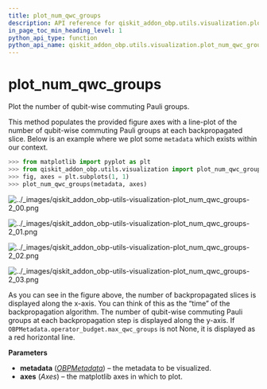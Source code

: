 ```yaml
---
title: plot_num_qwc_groups
description: API reference for qiskit_addon_obp.utils.visualization.plot_num_qwc_groups
in_page_toc_min_heading_level: 1
python_api_type: function
python_api_name: qiskit_addon_obp.utils.visualization.plot_num_qwc_groups
---
```


<span id="plot-num-qwc-groups" />

# plot\_num\_qwc\_groups

<Function id="qiskit_addon_obp.utils.visualization.plot_num_qwc_groups" isDedicatedPage={true} github="https://github.com/Qiskit/qiskit-addon-obp/tree/main/qiskit_addon_obp/utils/visualization.py#L352-L400" signature="plot_num_qwc_groups(metadata, axes)">
  Plot the number of qubit-wise commuting Pauli groups.

  This method populates the provided figure axes with a line-plot of the number of qubit-wise commuting Pauli groups at each backpropagated slice. Below is an example where we plot some `metadata` which exists within our context.

  ```python
  >>> from matplotlib import pyplot as plt
  >>> from qiskit_addon_obp.utils.visualization import plot_num_qwc_groups
  >>> fig, axes = plt.subplots(1, 1)
  >>> plot_num_qwc_groups(metadata, axes)
  ```

  ![../\_images/qiskit\_addon\_obp-utils-visualization-plot\_num\_qwc\_groups-2\_00.png](/images/api/qiskit-addon-obp/qiskit_addon_obp-utils-visualization-plot_num_qwc_groups-2_00.png)

  ![../\_images/qiskit\_addon\_obp-utils-visualization-plot\_num\_qwc\_groups-2\_01.png](/images/api/qiskit-addon-obp/qiskit_addon_obp-utils-visualization-plot_num_qwc_groups-2_01.png)

  ![../\_images/qiskit\_addon\_obp-utils-visualization-plot\_num\_qwc\_groups-2\_02.png](/images/api/qiskit-addon-obp/qiskit_addon_obp-utils-visualization-plot_num_qwc_groups-2_02.png)

  ![../\_images/qiskit\_addon\_obp-utils-visualization-plot\_num\_qwc\_groups-2\_03.png](/images/api/qiskit-addon-obp/qiskit_addon_obp-utils-visualization-plot_num_qwc_groups-2_03.png)

  As you can see in the figure above, the number of backpropagated slices is displayed along the x-axis. You can think of this as the “time” of the backpropagation algorithm. The number of qubit-wise commuting Pauli groups at each backpropagation step is displayed along the y-axis. If `OBPMetadata.operator_budget.max_qwc_groups` is not None, it is displayed as a red horizontal line.

  **Parameters**

  *   **metadata** ([*OBPMetadata*](utils-metadata-obp-metadata "qiskit_addon_obp.utils.metadata.OBPMetadata")) – the metadata to be visualized.
  *   **axes** (*Axes*) – the matplotlib axes in which to plot.
</Function>

